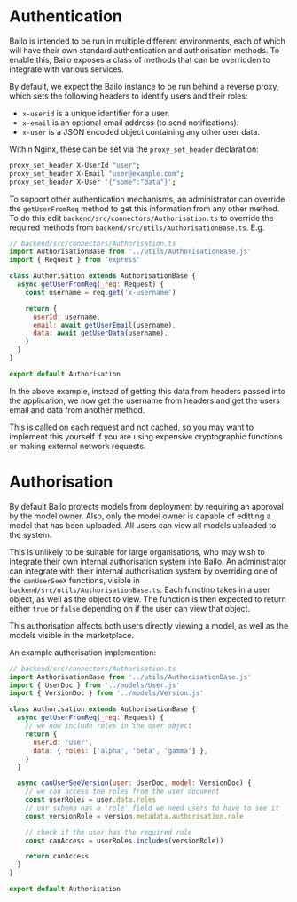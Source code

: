 
# Authentication

Bailo is intended to be run in multiple different environments, each of which will have their own standard
authentication and authorisation methods. To enable this, Bailo exposes a class of methods that can be overridden to
integrate with various services.

By default, we expect the Bailo instance to be run behind a reverse proxy, which sets the following headers to identify
users and their roles:

- `x-userid` is a unique identifier for a user.
- `x-email` is an optional email address (to send notifications).
- `x-user` is a JSON encoded object containing any other user data.

Within Nginx, these can be set via the `proxy_set_header` declaration:

```bash
proxy_set_header X-UserId "user";
proxy_set_header X-Email "user@example.com";
proxy_set_header X-User '{"some":"data"}';
```

To support other authentication mechanisms, an administrator can override the `getUserFromReq` method to get this
information from any other method. To do this edit `backend/src/connectors/Authorisation.ts` to override the required
methods from `backend/src/utils/AuthorisationBase.ts`. E.g.

```javascript
// backend/src/connectors/Authorisation.ts
import AuthorisationBase from '../utils/AuthorisationBase.js'
import { Request } from 'express'

class Authorisation extends AuthorisationBase {
  async getUserFromReq(_req: Request) {
    const username = req.get('x-username')

    return {
      userId: username,
      email: await getUserEmail(username),
      data: await getUserData(username),
    }
  }
}

export default Authorisation
```

In the above example, instead of getting this data from headers passed into the application, we now get the username
from headers and get the users email and data from another method.

This is called on each request and not cached, so you may want to implement this yourself if you are using expensive
cryptographic functions or making external network requests.

# Authorisation

By default Bailo protects models from deployment by requiring an approval by the model owner. Also, only the model owner
is capable of editting a model that has been uploaded. All users can view all models uploaded to the system.

This is unlikely to be suitable for large organisations, who may wish to integrate their own internal authorisation
system into Bailo. An administrator can integrate with their internal authorisation system by overriding one of the
`canUserSeeX` functions, visible in `backend/src/utils/AuthorisationBase.ts`. Each functino takes in a user object, as
well as the object to view. The function is then expected to return either `true` or `false` depending on if the user
can view that object.

This authorisation affects both users directly viewing a model, as well as the models visible in the marketplace.

An example authorisation implemention:

```javascript
// backend/src/connectors/Authorisation.ts
import AuthorisationBase from '../utils/AuthorisationBase.js'
import { UserDoc } from '../models/User.js'
import { VersionDoc } from '../models/Version.js'

class Authorisation extends AuthorisationBase {
  async getUserFromReq(_req: Request) {
    // we now include roles in the user object
    return {
      userId: 'user',
      data: { roles: ['alpha', 'beta', 'gamma'] },
    }
  }

  async canUserSeeVersion(user: UserDoc, model: VersionDoc) {
    // we can access the roles from the user document
    const userRoles = user.data.roles
    // our schema has a 'role' field we need users to have to see it
    const versionRole = version.metadata.authorisation.role

    // check if the user has the required role
    const canAccess = userRoles.includes(versionRole))

    return canAccess
  }
}

export default Authorisation
```

